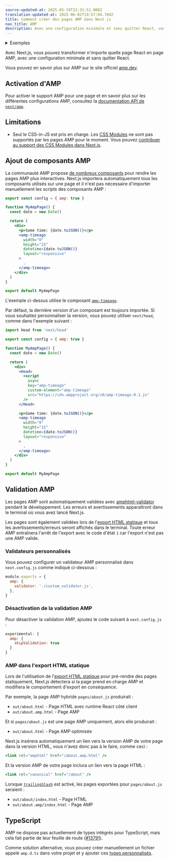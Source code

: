 ```yaml
---
source-updated-at: 2025-05-19T22:31:51.000Z
translation-updated-at: 2025-06-02T19:57:04.784Z
title: Comment créer des pages AMP dans Next.js
nav_title: AMP
description: Avec une configuration minimale et sans quitter React, vous pouvez commencer à ajouter AMP et améliorer les performances et la vitesse de vos pages.
---
```


<details>
  <summary>Exemples</summary>

- [AMP](https://github.com/vercel/next.js/tree/canary/examples/amp)

</details>

Avec Next.js, vous pouvez transformer n'importe quelle page React en page AMP, avec une configuration minimale et sans quitter React.

Vous pouvez en savoir plus sur AMP sur le site officiel [amp.dev](https://amp.dev/).

## Activation d'AMP

Pour activer le support AMP pour une page et en savoir plus sur les différentes configurations AMP, consultez la [documentation API de `next/amp`](/docs/pages/guides/amp).

## Limitations

- Seul le CSS-in-JS est pris en charge. Les [CSS Modules](/docs/app/getting-started/css) ne sont pas supportés par les pages AMP pour le moment. Vous pouvez [contribuer au support des CSS Modules dans Next.js](https://github.com/vercel/next.js/issues/10549).

## Ajout de composants AMP

La communauté AMP propose [de nombreux composants](https://amp.dev/documentation/components/) pour rendre les pages AMP plus interactives. Next.js importera automatiquement tous les composants utilisés sur une page et il n'est pas nécessaire d'importer manuellement les scripts des composants AMP :

```jsx
export const config = { amp: true }

function MyAmpPage() {
  const date = new Date()

  return (
    <div>
      <p>Some time: {date.toJSON()}</p>
      <amp-timeago
        width="0"
        height="15"
        datetime={date.toJSON()}
        layout="responsive"
      >
        .
      </amp-timeago>
    </div>
  )
}

export default MyAmpPage
```

L'exemple ci-dessus utilise le composant [`amp-timeago`](https://amp.dev/documentation/components/amp-timeago/?format=websites).

Par défaut, la dernière version d'un composant est toujours importée. Si vous souhaitez personnaliser la version, vous pouvez utiliser `next/head`, comme dans l'exemple suivant :

```jsx
import Head from 'next/head'

export const config = { amp: true }

function MyAmpPage() {
  const date = new Date()

  return (
    <div>
      <Head>
        <script
          async
          key="amp-timeago"
          custom-element="amp-timeago"
          src="https://cdn.ampproject.org/v0/amp-timeago-0.1.js"
        />
      </Head>

      <p>Some time: {date.toJSON()}</p>
      <amp-timeago
        width="0"
        height="15"
        datetime={date.toJSON()}
        layout="responsive"
      >
        .
      </amp-timeago>
    </div>
  )
}

export default MyAmpPage
```

## Validation AMP

Les pages AMP sont automatiquement validées avec [amphtml-validator](https://www.npmjs.com/package/amphtml-validator) pendant le développement. Les erreurs et avertissements apparaîtront dans le terminal où vous avez lancé Next.js.

Les pages sont également validées lors de l'[export HTML statique](/docs/pages/guides/static-exports) et tous les avertissements/erreurs seront affichés dans le terminal. Toute erreur AMP entraînera l'arrêt de l'export avec le code d'état `1` car l'export n'est pas une AMP valide.

### Validateurs personnalisés

Vous pouvez configurer un validateur AMP personnalisé dans `next.config.js` comme indiqué ci-dessous :

```js
module.exports = {
  amp: {
    validator: './custom_validator.js',
  },
}
```

### Désactivation de la validation AMP

Pour désactiver la validation AMP, ajoutez le code suivant à `next.config.js` :

```js
experimental: {
  amp: {
    skipValidation: true
  }
}
```

### AMP dans l'export HTML statique

Lors de l'utilisation de l'[export HTML statique](/docs/pages/guides/static-exports) pour pré-rendre des pages statiquement, Next.js détectera si la page prend en charge AMP et modifiera le comportement d'export en conséquence.

Par exemple, la page AMP hybride `pages/about.js` produirait :

- `out/about.html` - Page HTML avec runtime React côté client
- `out/about.amp.html` - Page AMP

Et si `pages/about.js` est une page AMP uniquement, alors elle produirait :

- `out/about.html` - Page AMP optimisée

Next.js insérera automatiquement un lien vers la version AMP de votre page dans la version HTML, vous n'avez donc pas à le faire, comme ceci :

```jsx
<link rel="amphtml" href="/about.amp.html" />
```

Et la version AMP de votre page inclura un lien vers la page HTML :

```jsx
<link rel="canonical" href="/about" />
```

Lorsque [`trailingSlash`](/docs/pages/api-reference/config/next-config-js/trailingSlash) est activé, les pages exportées pour `pages/about.js` seraient :

- `out/about/index.html` - Page HTML
- `out/about.amp/index.html` - Page AMP

## TypeScript

AMP ne dispose pas actuellement de types intégrés pour TypeScript, mais cela fait partie de leur feuille de route ([#13791](https://github.com/ampproject/amphtml/issues/13791)).

Comme solution alternative, vous pouvez créer manuellement un fichier appelé `amp.d.ts` dans votre projet et y ajouter ces [types personnalisés](https://stackoverflow.com/a/50601125).